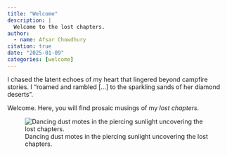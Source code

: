 ```yaml
---
title: "Welcome"
description: |
  Welcome to the lost chapters.
author:
  - name: Afsar Chowdhury
citation: true
date: "2025-01-09"
categories: [welcome]
---
```


I chased the latent echoes of my heart that lingered beyond campfire stories.  I "roamed and rambled [...] to the sparkling sands of her diamond deserts".

Welcome.  Here, you will find prosaic musings of my *lost chapters*.

![Dancing dust motes in the piercing sunlight uncovering the lost chapters.](img_welcome_tlc.jpg){#fig-tlc}
